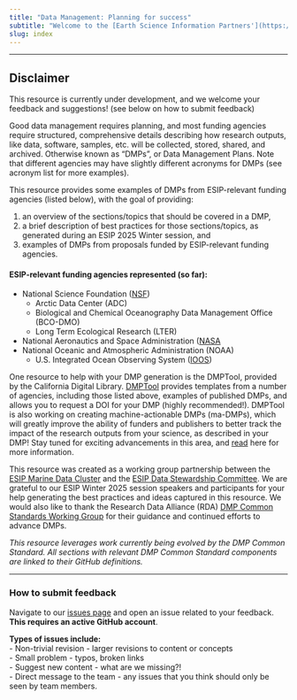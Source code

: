 ```yaml
---
title: "Data Management: Planning for success"
subtitle: "Welcome to the [Earth Science Information Partners'](https://www.esipfed.org/) data management planning resource."
slug: index
---
```


****
:::{.callout-warning}
## **Disclaimer** 
This resource is currently under development, and we welcome your feedback and suggestions! (see below on how to submit feedback)
:::

Good data management requires planning, and most funding agencies require structured, comprehensive details describing how research outputs, like data, software, samples, etc. will be collected, stored, shared, and archived. Otherwise known as “DMPs”, or Data Management Plans. Note that
different agencies may have slightly different acronyms for DMPs
(see acronym list for more examples).


This resource provides some examples of DMPs from ESIP-relevant funding agencies (listed below), with the goal of providing:

1. an overview of the sections/topics that should be covered in a DMP, 
2. a brief description of best practices for those sections/topics, as generated during an ESIP 2025 Winter session, and 
3. examples of DMPs from proposals funded by ESIP-relevant funding agencies.

#### ESIP-relevant funding agencies represented (so far):

* National Science Foundation ([NSF](https://www.nsf.gov/funding/data-management-plan))   
  * Arctic Data Center (ADC)  
  * Biological and Chemical Oceanography Data Management Office (BCO-DMO)  
  * Long Term Ecological Research (LTER)  
* National Aeronautics and Space Administration ([NASA](https://science.nasa.gov/researchers/sara/faqs/osdmp/)  
* National Oceanic and Atmospheric Administration (NOAA)   
  * U.S. Integrated Ocean Observing System ([IOOS](https://ioos.noaa.gov/data/data-standards/data-management-planning-coordination/))


One resource to help with your DMP generation is the DMPTool, provided by the California Digital Library. [DMPTool](https://dmptool.org) provides templates from a number of agencies, including those listed above, examples of published DMPs, and allows you to request a DOI for your DMP (highly recommended\!).  DMPTool is also working on creating machine-actionable DMPs (ma-DMPs), which will greatly improve the ability of funders and publishers to better track the impact of the research outputs from your science, as described in your DMP\! Stay tuned for exciting advancements in this area, and [read](https://blog.dmptool.org/2025/04/03/working-toward-a-common-standard-api-for-machine-actionable-dmps/) here for more information.

This resource was created as a working group partnership between the [ESIP Marine Data Cluster](https://www.esipfed.org/collaboration-areas/marine-data/) and the [ESIP Data Stewardship Committee](https://www.esipfed.org/collaboration-areas/data-stewardship/). We are grateful to our ESIP Winter 2025 session speakers and participants for your help generating the best practices and ideas captured in this resource. We would also like to thank the Research Data Alliance (RDA) [DMP Common Standards Working Group](https://www.rd-alliance.org/groups/dmp-common-standards-wg/members/all-members/) for their guidance and continued efforts to advance DMPs.

*This resource leverages work currently being evolved by the DMP Common Standard. All sections with relevant DMP Common Standard components are linked to their GitHub definitions.* 

---
### How to submit feedback 

Navigate to our [issues page](https://github.com/ESIPFed/esipDMP/issues) and open an issue related to your feedback. **This requires an active GitHub account**.

**Types of issues include:**  
- Non-trivial revision - larger revisions to content or concepts  
- Small problem - typos, broken links  
- Suggest new content - what are we missing?!   
- Direct message to the team - any issues that you think should only be seen by team members.  

